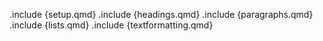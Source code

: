.include {setup.qmd}
.include {headings.qmd}
.include {paragraphs.qmd}
.include {lists.qmd}
.include {textformatting.qmd}